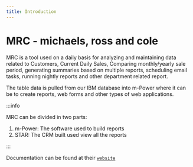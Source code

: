 ```yaml
---
title: Introduction
---
```


# MRC - michaels, ross and cole

MRC is a tool used on a daily basis for analyzing and maintaining data related to Customers, Current Daily Sales, Comparing monthly/yearly sale period, generating summaries based on multiple reports, scheduling email tasks, running nightly reports and other department related report. 

The table data is pulled from our IBM database into m-Power where it can be to create reports, web forms and other types of web applications. 

:::info

MRC can be divided in two parts:

1. m-Power: The software used to build reports
2. STAR: The CRM built used view all the reports

:::

Documentation can be found at their [`website`](https://www.mrc-productivity.com/mrcjava/docs)

